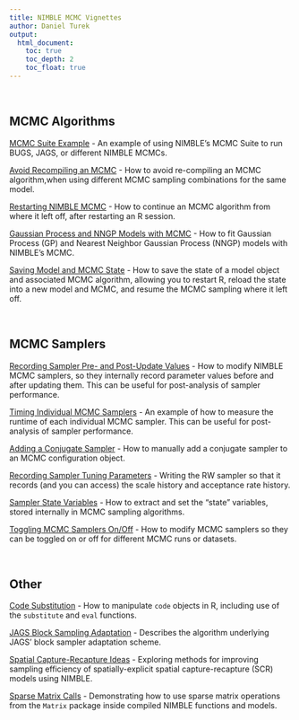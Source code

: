 ```yaml
---
title: NIMBLE MCMC Vignettes
author: Daniel Turek
output:
  html_document:
    toc: true
    toc_depth: 2
    toc_float: true
---
```


<!---
danielturek.github.io/public/nimble_vignettes.html
<a href="URL_GOES_HERE" target="_blank">HYPERLINK_TEXT_OPENS_IN_NEW_TAB</a>
-->

\   

## MCMC Algorithms

<a href="http://danielturek.github.io/public/MCMCsuite/MCMC_suite_example.html" target="_blank">MCMC Suite Example</a> - An example of using NIMBLE's MCMC Suite to run BUGS, JAGS, or different NIMBLE MCMCs.

<a href="http://danielturek.github.io/public/avoidRecompile/avoidRecompileMCMC.html" target="_blank">Avoid Recompiling an MCMC</a> - How to avoid re-compiling an MCMC algorithm,when using different MCMC sampling combinations for the same model.

<a href="http://danielturek.github.io/public/restartingMCMC/restartingMCMC.html" target="_blank">Restarting NIMBLE MCMC</a> - How to continue an MCMC algorithm from where it left off, after restarting an R session.

<a href="https://danielturek.github.io/nngp/analysis/index.html" target="_blank">Gaussian Process and NNGP Models with MCMC</a> - How to fit Gaussian Process (GP) and Nearest Neighbor Gaussian Process (NNGP) models with NIMBLE's MCMC.

<a href="https://danielturek.github.io/public/saveMCMCstate/saveMCMCstate.html" target="_blank">Saving Model and MCMC State</a> - How to save the state of a model object and associated MCMC algorithm, allowing you to restart R, reload the state into a new model and MCMC, and resume the MCMC sampling where it left off.




\   

## MCMC Samplers

<a href="http://danielturek.github.io/public/recordingSamples/recordingSamples.html" target="_blank">Recording Sampler Pre- and Post-Update Values</a> - How to modify NIMBLE MCMC samplers, so they internally record parameter values before and after updating them.  This can be useful for post-analysis of sampler performance.

<a href="http://danielturek.github.io/public/samplerTimings/samplerTimingsExample.html" target="_blank">Timing Individual MCMC Samplers</a> - An example of how to measure the runtime of each individual MCMC sampler.  This can be useful for post-analysis of sampler performance.

<a href="http://danielturek.github.io/public/addSamplerConjugate/addSamplerConjugate.html" target="_blank">Adding a Conjugate Sampler</a> - How to manually add a conjugate sampler to an MCMC configuration object.

<a href="http://danielturek.github.io/public/RW_record/RW_record.html" target="_blank">Recording Sampler Tuning Parameters</a> - Writing the RW sampler so that it records (and you can access) the scale history and acceptance rate history.

<a href="http://danielturek.github.io/public/samplerVariables/samplerVariables.html" target="_blank">Sampler State Variables</a> - How to extract and set the "state" variables, stored internally in MCMC sampling algorithms.

<a href="http://danielturek.github.io/public/toggleSamplers/toggleSamplers.html" target="_blank">Toggling MCMC Samplers On/Off</a> - How to modify MCMC samplers so they can be toggled on or off for different MCMC runs or datasets.


\   

## Other

<a href="http://danielturek.github.io/public/codeSubstitution/demo.html" target="_blank">Code Substitution</a> - How to manipulate `code` objects in R, including use of the `substitute` and `eval` functions.

<a href="http://danielturek.github.io/public/jags_block_adaptation/jags_block_adaptation.html" target="_blank">JAGS Block Sampling Adaptation</a> - Describes the algorithm underlying JAGS' block sampler adaptation scheme.

<a href="https://nature.berkeley.edu/~pdevalpine/SCR_NIMBLE_ideas/SCR_NIMBLE_ideas.html" target="_blank">Spatial Capture-Recapture Ideas</a> - Exploring methods for improving sampling efficiency of spatially-explicit spatial capture-recapture (SCR) models using NIMBLE.

<a href="http://danielturek.github.io/public/sparseMatrixCall/sparseMatrixCall.html" target="_blank">Sparse Matrix Calls</a> - Demonstrating how to use sparse matrix operations from the `Matrix` package inside compiled NIMBLE functions and models.




\   

\   

\   

\   

\   

\   

